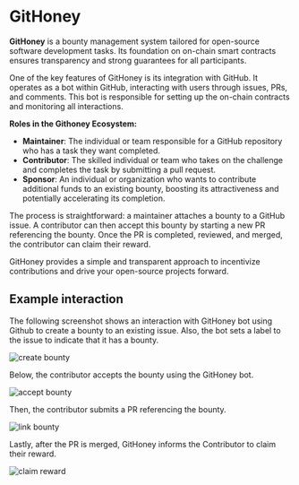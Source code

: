 # GitHoney

**GitHoney** is a bounty management system tailored for open-source software development tasks. Its foundation on on-chain smart contracts ensures transparency and strong guarantees for all participants.

One of the key features of GitHoney is its integration with GitHub. It
operates as a bot within GitHub, interacting with users through issues, PRs, and
comments. This bot is responsible for setting up the on-chain contracts and
monitoring all interactions.

**Roles in the Githoney Ecosystem:**

- **Maintainer**: The individual or team responsible for a GitHub repository who has a task they want completed.
- **Contributor**: The skilled individual or team who takes on the challenge and completes the task by submitting a pull request.
- **Sponsor**: An individual or organization who wants to contribute additional funds to an existing bounty, boosting its attractiveness and potentially accelerating its completion.

The process is straightforward: a maintainer attaches a bounty to a GitHub
issue. A contributor can then accept this bounty by starting a new PR
referencing the bounty. Once the PR is completed, reviewed, and merged, the
contributor can claim their reward.

GitHoney provides a simple and transparent approach to incentivize contributions and drive your open-source projects forward.

## Example interaction

The following screenshot shows an interaction with GitHoney bot using
Github to create a bounty to an existing issue. Also, the bot sets a label
to the issue to indicate that it has a bounty.

![create bounty](../img/create-bounty.png)

Below, the contributor accepts the bounty using the GitHoney bot.

![accept bounty](../img/accept-bounty.png)

Then, the contributor submits a PR referencing the bounty.

![link bounty](../img/link-bounty.png)

Lastly, after the PR is merged, GitHoney informs the Contributor to claim their reward.

![claim reward](../img/merged.png)
